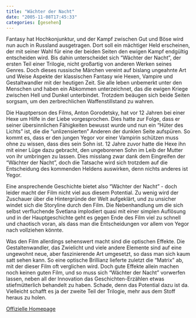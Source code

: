 ```yaml
---
title: "Wächter der Nacht"
date: "2005-11-08T17:45:33"
categories: [gesehen]
---
```


Fantasy hat Hochkonjunktur, und der Kampf zwischen Gut und Böse wird nun auch in Russland ausgetragen. Dort soll ein mächtiger Held erscheinen, der mit seiner Wahl für eine der beiden Seiten den ewigen Kampf endgültig entscheiden wird. Bis dahin unterscheidet sich "Wächter der Nacht", der ersten Teil einer Trilogie, nicht großartig von anderen Werken seines Genres. Doch dieses russische Märchen vereint auf bislang ungeahnte Art und Weise Aspekte der klassischen Fantasy wie Hexen, Vampire und Gestaltwandler mit der heutigen Zeit. Sie alle leben unbemerkt unter den Menschen und haben ein Abkommen unterzeichnet, das die ewigen Kriege zwischen Hell und Dunkel unterbindet. Trotzdem beäugen sich beide Seiten sorgsam, um den zerbrechlichen Waffenstillstand zu wahren.

Die Hauptperson des Films, Anton Gorodetsky, hat vor 12 Jahren bei einer Hexe um Hilfe in der Liebe vorgesprochen. Dies hatte zur Folge, dass er seiner übersinnlichen Fähigkeiten bewusst wurde und nun ein "Hüter des Lichts" ist, die die "unlizensierten" Anderen der dunklen Seite aufspüren. So kommt es, dass er den jungen Yegor vor einer Vampirin schützen muss ohne zu wissen, dass dies sein Sohn ist. 12 Jahre zuvor hatte die Hexe ihn mit einer Lüge dazu gebracht, den ungeborenen Sohn im Leib der Mutter von ihr umbringen zu lassen. Dies misslang zwar dank dem Eingreifen der "Wächter der Nacht", doch die Tatsache wird sich trotzdem auf die Entscheidung des kommenden Heldens auswirken, denn nichts anderes ist Yegor.

Eine ansprechende Geschichte bietet also "Wächter der Nacht" - doch leider macht der Film nicht viel aus diesem Potential. Zu wenig wird der Zuschauer über die Hintergründe der Welt aufgeklärt, und zu unsicher windet sich die Storyline durch den Film. Die Nebenhandlung um die sich selbst verfluchende Svetlana implodiert quasi mit einer simplen Auflösung und in der Hauptgeschichte geht es gegen Ende des Film viel zu schnell und chaotisch voran, als dass man die Entscheidungen vor allem von Yegor nach vollziehen könnte.

Was den Film allerdings sehenswert macht sind die optischen Effekte. Die Gestaltenwandler, das Zwielicht und viele andere Elemente sind auf eine ungewohnt neue, aber faszinierende Art umgesetzt, so dass man sich kaum satt sehen kann. So eine optische Brillianz lieferte zuletzt die "Matrix" ab, mit der dieser Film oft verglichen wird.
Doch gute Effekte allein machen noch keinen guten Film, und so muss sich "Wächter der Nacht" vorwerfen lassen, neben all der Innovation das Geschichten-Erzählen etwas stiefmütterlich behandelt zu haben. Schade, denn das Potential dazu ist da. Vielleicht schafft es ja der zweite Teil der Trilogie, mehr aus dem Stoff heraus zu holen.

[Offizielle Homepage](http://www.waechter-der-nacht.de/)
